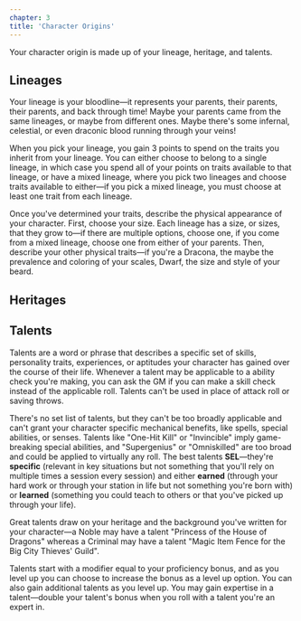 ```yaml
---
chapter: 3
title: 'Character Origins'
---
```


Your character origin is made up of your lineage, heritage, and talents.

## Lineages

Your lineage is your bloodline—it represents your parents, their parents, their parents, and back through time! Maybe your parents came from the same lineages, or maybe from different ones. Maybe there's some infernal, celestial, or even draconic blood running through your veins!

When you pick your lineage, you gain 3 points to spend on the traits you inherit from your lineage. You can either choose to belong to a single lineage, in which case you spend all of your points on traits available to that lineage, or have a mixed lineage, where you pick two lineages and choose traits available to either—if you pick a mixed lineage, you must choose at least one trait from each lineage.

Once you've determined your traits, describe the physical appearance of your character. First, choose your size. Each lineage has a size, or sizes, that they grow to—if there are multiple options, choose one, if you come from a mixed lineage, choose one from either of your parents. Then, describe your other physical traits—if you're a Dracona, the maybe the prevalence and coloring of your scales, Dwarf, the size and style of your beard.


<Lineages />

## Heritages


<Heritages />

## Talents

Talents are a word or phrase that describes a specific set of skills, personality traits, experiences, or aptitudes your character has gained over the course of their life. Whenever a talent may be applicable to a ability check you're making, you can ask the GM if you can make a skill check instead of the applicable roll. Talents can't be used in place of attack roll or saving throws.

There's no set list of talents, but they can't be too broadly applicable and can't grant your character specific mechanical benefits, like spells, special abilities, or senses. Talents like "One-Hit Kill" or "Invincible" imply game-breaking special abilities, and "Supergenius" or "Omniskilled" are too broad and could be applied to virtually any roll. The best talents **SEL**—they're **specific** (relevant in key situations but not something that you'll rely on multiple times a session every session) and either **earned** (through your hard work or through your station in life but not something you're born with) or **learned** (something you could teach to others or that you've picked up through your life).

Great talents draw on your heritage and the background you've written for your character—a Noble may have a talent "Princess of the House of Dragons" whereas a Criminal may have a talent "Magic Item Fence for the Big City Thieves' Guild".

Talents start with a modifier equal to your proficiency bonus, and as you level up you can choose to increase the bonus as a level up option. You can also gain additional talents as you level up. You may gain expertise in a talent—double your talent's bonus when you roll with a talent you're an expert in.

